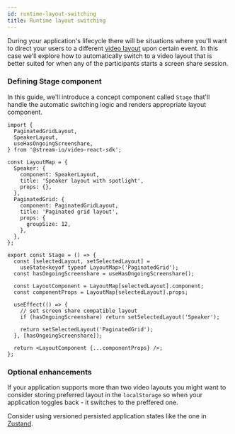 ```yaml
---
id: runtime-layout-switching
title: Runtime layout switching
---
```


During your application's lifecycle there will be situations where you'll want to direct your users to a different [video layout](./04-video-layout.mdx) upon certain event. In this case we'll explore how to automatically switch to a video layout that is better suited for when any of the participants starts a screen share session.

### Defining Stage component

In this guide, we'll introduce a concept component called `Stage` that'll handle the automatic switching logic and renders appropriate layout component.

```tsx
import {
  PaginatedGridLayout,
  SpeakerLayout,
  useHasOngoingScreenshare,
} from '@stream-io/video-react-sdk';

const LayoutMap = {
  Speaker: {
    component: SpeakerLayout,
    title: 'Speaker layout with spotlight',
    props: {},
  },
  PaginatedGrid: {
    component: PaginatedGridLayout,
    title: 'Paginated grid layout',
    props: {
      groupSize: 12,
    },
  },
};

export const Stage = () => {
  const [selectedLayout, setSelectedLayout] =
    useState<keyof typeof LayoutMap>('PaginatedGrid');
  const hasOngoingScreenshare = useHasOngoingScreenshare();

  const LayoutComponent = LayoutMap[selectedLayout].component;
  const componentProps = LayoutMap[selectedLayout].props;

  useEffect(() => {
    // set screen share compatible layout
    if (hasOngoingScreenshare) return setSelectedLayout('Speaker');

    return setSelectedLayout('PaginatedGrid');
  }, [hasOngoingScreenshare]);

  return <LayoutComponent {...componentProps} />;
};
```

### Optional enhancements

If your application supports more than two video layouts you might want to consider storing preferred layout in the `localStorage` so when your application toggles back - it switches to the preffered one.

Consider using versioned persisted application states like the one in [Zustand](https://github.com/pmndrs/zustand#persist-middleware).
